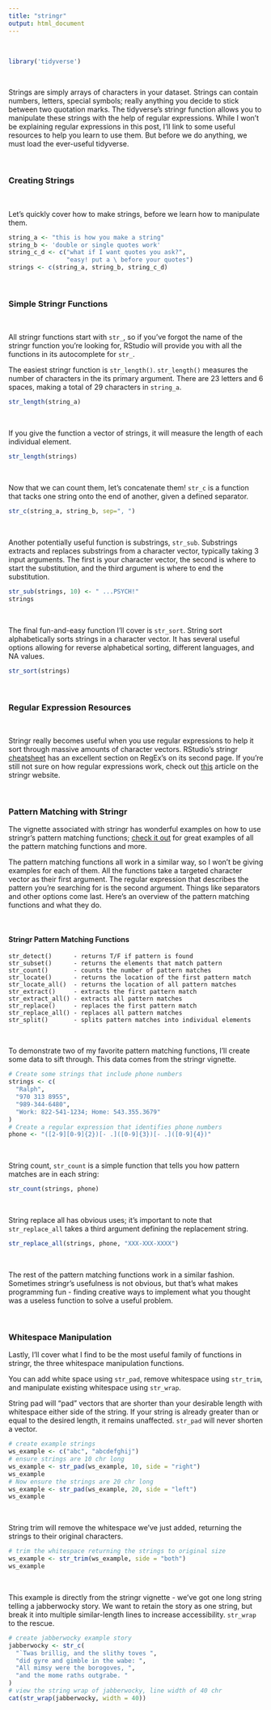```yaml
---
title: "stringr"
output: html_document
---
```


<br>

```r
library('tidyverse')
```

<br> 

Strings are simply arrays of characters in your dataset. Strings can contain numbers, letters, special symbols; really anything you decide to stick between two quotation marks. The tidyverse's stringr function allows you to manipulate these strings with the help of regular expressions. While I won't be explaining regular expressions in this post, I'll link to some useful resources to help you learn to use them. But before we do anything, we must load the ever-useful tidyverse. 

<br>

### Creating Strings 

<br>

Let's quickly cover how to make strings, before we learn how to manipulate them. 

```r
string_a <- "this is how you make a string"
string_b <- 'double or single quotes work'
string_c_d <- c("what if I want quotes you ask?",
                "easy! put a \ before your quotes")
strings <- c(string_a, string_b, string_c_d)
```

<br>

### Simple Stringr Functions

<br>

All stringr functions start with `str_`, so if you've forgot the name of the stringr function you're looking for, RStudio will provide you with all the functions in its autocomplete for `str_`. 

The easiest stringr function is `str_length()`. `str_length()` measures the number of characters in the its primary argument. There are 23 letters and 6 spaces, making a total of 29 characters in `string_a`. 

```r
str_length(string_a)
```

<br> 

If you give the function a vector of strings, it will measure the length of each individual element. 

```r
str_length(strings)
```

<br> 

Now that we can count them, let's concatenate them! `str_c` is a function that tacks one string onto the end of another, given a defined separator.

```r
str_c(string_a, string_b, sep=", ")
```

<br>

Another potentially useful function is substrings, `str_sub`. Substrings extracts and replaces substrings from a character vector, typically taking 3 input arguments. The first is your character vector, the second is where to start the substitution, and the third argument is where to end the substitution.  

```r
str_sub(strings, 10) <- " ...PSYCH!"
strings
```

<br>

The final fun-and-easy function I'll cover is `str_sort`. String sort alphabetically sorts strings in a character vector. It has several useful options allowing for reverse alphabetical sorting, different languages, and NA values.

```r
str_sort(strings)
```

<br>


### Regular Expression Resources

<br> 

Stringr really becomes useful when you use regular expressions to help it sort through massive amounts of character vectors. RStudio's stringr [cheatsheet](https://github.com/rstudio/cheatsheets/blob/master/strings.pdf) has an excellent section on RegEx's on its second page. If you're still not sure on how regular expressions work, check out [this](https://stringr.tidyverse.org/articles/regular-expressions.html) article on the stringr website. 

<br>

### Pattern Matching with Stringr

The vignette associated with stringr has wonderful examples on how to use stringr’s pattern matching functions; [check it out](https://cran.r-project.org/web/packages/stringr/vignettes/stringr.html) for great examples of all the pattern matching functions and more. 

The pattern matching functions all work in a similar way, so I won't be giving examples for each of them. All the functions take a targeted character vector as their first argument. The regular expression that describes the pattern you're searching for is the second argument. Things like separators and other options come last. Here's an overview of the pattern matching functions and what they do.

<br>

#### Stringr Pattern Matching Functions 
```
str_detect()      - returns T/F if pattern is found
str_subset()      - returns the elements that match pattern
str_count()       - counts the number of pattern matches
str_locate()      - returns the location of the first pattern match
str_locate_all()  - returns the location of all pattern matches
str_extract()     - extracts the first pattern match
str_extract_all() - extracts all pattern matches
str_replace()     - replaces the first pattern match 
str_replace_all() - replaces all pattern matches
str_split()       - splits pattern matches into individual elements
```
<br> 

To demonstrate two of my favorite pattern matching functions, I'll create some data to sift through. This data comes from the stringr vignette. 

```r
# Create some strings that include phone numbers
strings <- c(
  "Ralph", 
  "970 313 8955", 
  "989-344-6480", 
  "Work: 822-541-1234; Home: 543.355.3679"
)
# Create a regular expression that identifies phone numbers
phone <- "([2-9][0-9]{2})[- .]([0-9]{3})[- .]([0-9]{4})"
```

<br>

String count, `str_count` is a simple function that tells you how pattern matches are in each string:
```r
str_count(strings, phone)
```

<br> 

String replace all has obvious uses; it's important to note that `str_replace_all` takes a third argument defining the replacement string. 
```r
str_replace_all(strings, phone, "XXX-XXX-XXXX")
```

<br> 

The rest of the pattern matching functions work in a similar fashion. Sometimes stringr's usefulness is not obvious, but that's what makes programming fun - finding creative ways to implement what you thought was a useless function to solve a useful problem. 

<br>

### Whitespace Manipulation

Lastly, I'll cover what I find to be the most useful family of functions in stringr, the three whitespace manipulation functions.

You can add white space using `str_pad`, remove whitespace using `str_trim`, and manipulate existing whitespace using `str_wrap`.

String pad will "pad" vectors that are shorter than your desirable length with whitespace either side of the string. If your string is already greater than or equal to the desired length, it remains unaffected. `str_pad` will never shorten a vector. 

```r
# create example strings
ws_example <- c("abc", "abcdefghij")
# ensure strings are 10 chr long
ws_example <- str_pad(ws_example, 10, side = "right")
ws_example
# Now ensure the strings are 20 chr long
ws_example <- str_pad(ws_example, 20, side = "left")
ws_example
```

<br>

String trim will remove the whitespace we've just added, returning the strings to their original characters. 

```r
# trim the whitespace returning the strings to original size
ws_example <- str_trim(ws_example, side = "both")
ws_example
```

<br> 

This example is directly from the stringr vignette - we've got one long string telling a jabberwocky story. We want to retain the story as one string, but break it into multiple similar-length lines to increase accessibility. `str_wrap` to the rescue. 

```r
# create jabberwocky example story
jabberwocky <- str_c(
  "`Twas brillig, and the slithy toves ",
  "did gyre and gimble in the wabe: ",
  "All mimsy were the borogoves, ",
  "and the mome raths outgrabe. "
)
# view the string wrap of jabberwocky, line width of 40 chr
cat(str_wrap(jabberwocky, width = 40))
```

<br> 








<br>
